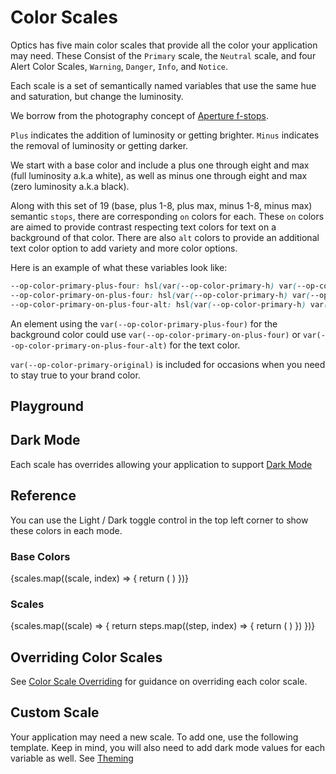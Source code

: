 
<Meta of={ColorScaleStories} />

# Color Scales

Optics has five main color scales that provide all the color your application may need. These Consist of the `Primary` scale, the `Neutral` scale, and four Alert Color Scales, `Warning`, `Danger`, `Info`, and `Notice`.

Each scale is a set of semantically named variables that use the same hue and saturation, but change the luminosity.

We borrow from the photography concept of [Aperture f-stops](https://www.adobe.com/creativecloud/photography/discover/f-stop.html).

`Plus` indicates the addition of luminosity or getting brighter. `Minus` indicates the removal of luminosity or getting darker.

We start with a base color and include a plus one through eight and max (full luminosity a.k.a white), as well as minus one through eight and max (zero luminosity a.k.a black).

Along with this set of 19 (base, plus 1-8, plus max, minus 1-8, minus max) semantic `stops`, there are corresponding `on` colors for each.
These `on` colors are aimed to provide contrast respecting text colors for text on a background of that color. There are also `alt` colors to provide an additional text color option to add variety and more color options.

Here is an example of what these variables look like:

```css
--op-color-primary-plus-four: hsl(var(--op-color-primary-h) var(--op-color-primary-s) 84%);
--op-color-primary-on-plus-four: hsl(var(--op-color-primary-h) var(--op-color-primary-s) 24%);
--op-color-primary-on-plus-four-alt: hsl(var(--op-color-primary-h) var(--op-color-primary-s) 4%);
```

An element using the `var(--op-color-primary-plus-four)` for the background color could use `var(--op-color-primary-on-plus-four)` or `var(--op-color-primary-on-plus-four-alt)` for the text color.

`var(--op-color-primary-original)` is included for occasions when you need to stay true to your brand color.

## Playground

<Canvas of={ColorScaleStories.Primary} />
<Controls of={ColorScaleStories.Primary} />

## Dark Mode

Each scale has overrides allowing your application to support [Dark Mode](?path=/docs/overview-themes--docs#dark-mode)

## Reference

You can use the Light / Dark toggle control in the top left corner to show these colors in each mode.

### Base Colors

<ColorPalette>
  {scales.map((scale, index) => {
    return (
      <ColorItem
        key={index}
        title={`--op-color-${scale}-original`}
        subtitle={`${capitalize(scale)} Color`}
        colors={{
          [`--op-color-${scale}-original`]: getHSLFromVar(`--op-color-${scale}-original`),
        }}
      />
    )
  })}
</ColorPalette>

### Scales

<ColorPalette>
  {scales.map((scale) => {
    return steps.map((step, index) => {
      return (
        <ColorItem
          key={index}
          title={`--op-color-${scale}-${step}`}
          subtitle={`${capitalize(scale)} Color`}
          colors={{
            [`--op-color-${scale}-${step}`]: getHSLFromVar(`--op-color-${scale}-${step}`),
            [`--op-color-${scale}-on-${step}`]: getHSLFromVar(`--op-color-${scale}-on-${step}`),
            [`--op-color-${scale}-on-${step}-alt`]: getHSLFromVar(`--op-color-${scale}-on-${step}-alt`),
          }}
        />
      )
    })
  })}
</ColorPalette>

## Overriding Color Scales

See [Color Scale Overriding](?path=/docs/overview-scale-overriding--docs#color-scale-overriding) for guidance on overriding each color scale.

## Custom Scale

Your application may need a new scale. To add one, use the following template. Keep in mind, you will also need to add dark mode values for each variable as well. See [Theming](?path=/docs/overview-themes--docs#theming)

```css
@mixin {name}-color {
  --op-color-{name}-h: new-value-h;
  --op-color-{name}-s: new-value-s;
  --op-color-{name}-l: new-value-l;
}

@mixin {name}-semantic-scale {
  --op-color-{name}-original: hsl(var(--op-color-{name}-h) var(--op-color-{name}-s) var(--op-color-{name}-l));

  // Main Scale
  --op-color-{name}-plus-max: hsl(var(--op-color-{name}-h) var(--op-color-{name}-s) 100%);
  --op-color-{name}-plus-eight: hsl(var(--op-color-{name}-h) var(--op-color-{name}-s) 98%);
  --op-color-{name}-plus-seven: hsl(var(--op-color-{name}-h) var(--op-color-{name}-s) 96%);
  --op-color-{name}-plus-six: hsl(var(--op-color-{name}-h) var(--op-color-{name}-s) 94%);
  --op-color-{name}-plus-five: hsl(var(--op-color-{name}-h) var(--op-color-{name}-s) 90%);
  --op-color-{name}-plus-four: hsl(var(--op-color-{name}-h) var(--op-color-{name}-s) 84%);
  --op-color-{name}-plus-three: hsl(var(--op-color-{name}-h) var(--op-color-{name}-s) 70%);
  --op-color-{name}-plus-two: hsl(var(--op-color-{name}-h) var(--op-color-{name}-s) 64%);
  --op-color-{name}-plus-one: hsl(var(--op-color-{name}-h) var(--op-color-{name}-s) 45%);
  --op-color-{name}-base: hsl(var(--op-color-{name}-h) var(--op-color-{name}-s) 40%);
  --op-color-{name}-minus-one: hsl(var(--op-color-{name}-h) var(--op-color-{name}-s) 36%);
  --op-color-{name}-minus-two: hsl(var(--op-color-{name}-h) var(--op-color-{name}-s) 32%);
  --op-color-{name}-minus-three: hsl(var(--op-color-{name}-h) var(--op-color-{name}-s) 28%);
  --op-color-{name}-minus-four: hsl(var(--op-color-{name}-h) var(--op-color-{name}-s) 24%);
  --op-color-{name}-minus-five: hsl(var(--op-color-{name}-h) var(--op-color-{name}-s) 20%);
  --op-color-{name}-minus-six: hsl(var(--op-color-{name}-h) var(--op-color-{name}-s) 16%);
  --op-color-{name}-minus-seven: hsl(var(--op-color-{name}-h) var(--op-color-{name}-s) 8%);
  --op-color-{name}-minus-eight: hsl(var(--op-color-{name}-h) var(--op-color-{name}-s) 4%);
  --op-color-{name}-minus-max: hsl(var(--op-color-{name}-h) var(--op-color-{name}-s) 0%);

  // On Scale
  --op-color-{name}-on-plus-max: hsl(var(--op-color-{name}-h) var(--op-color-{name}-s) 0%);
  --op-color-{name}-on-plus-max-alt: hsl(var(--op-color-{name}-h) var(--op-color-{name}-s) 20%);
  --op-color-{name}-on-plus-eight: hsl(var(--op-color-{name}-h) var(--op-color-{name}-s) 4%);
  --op-color-{name}-on-plus-eight-alt: hsl(var(--op-color-{name}-h) var(--op-color-{name}-s) 24%);
  --op-color-{name}-on-plus-seven: hsl(var(--op-color-{name}-h) var(--op-color-{name}-s) 8%);
  --op-color-{name}-on-plus-seven-alt: hsl(var(--op-color-{name}-h) var(--op-color-{name}-s) 28%);
  --op-color-{name}-on-plus-six: hsl(var(--op-color-{name}-h) var(--op-color-{name}-s) 16%);
  --op-color-{name}-on-plus-six-alt: hsl(var(--op-color-{name}-h) var(--op-color-{name}-s) 26%);
  --op-color-{name}-on-plus-five: hsl(var(--op-color-{name}-h) var(--op-color-{name}-s) 20%);
  --op-color-{name}-on-plus-five-alt: hsl(var(--op-color-{name}-h) var(--op-color-{name}-s) 40%);
  --op-color-{name}-on-plus-four: hsl(var(--op-color-{name}-h) var(--op-color-{name}-s) 24%);
  --op-color-{name}-on-plus-four-alt: hsl(var(--op-color-{name}-h) var(--op-color-{name}-s) 4%);
  --op-color-{name}-on-plus-three: hsl(var(--op-color-{name}-h) var(--op-color-{name}-s) 20%);
  --op-color-{name}-on-plus-three-alt: hsl(var(--op-color-{name}-h) var(--op-color-{name}-s) 10%);
  --op-color-{name}-on-plus-two: hsl(var(--op-color-{name}-h) var(--op-color-{name}-s) 16%);
  --op-color-{name}-on-plus-two-alt: hsl(var(--op-color-{name}-h) var(--op-color-{name}-s) 6%);
  --op-color-{name}-on-plus-one: hsl(var(--op-color-{name}-h) var(--op-color-{name}-s) 100%);
  --op-color-{name}-on-plus-one-alt: hsl(var(--op-color-{name}-h) var(--op-color-{name}-s) 95%);
  --op-color-{name}-on-base: hsl(var(--op-color-{name}-h) var(--op-color-{name}-s) 100%);
  --op-color-{name}-on-base-alt: hsl(var(--op-color-{name}-h) var(--op-color-{name}-s) 88%);
  --op-color-{name}-on-minus-one: hsl(var(--op-color-{name}-h) var(--op-color-{name}-s) 94%);
  --op-color-{name}-on-minus-one-alt: hsl(var(--op-color-{name}-h) var(--op-color-{name}-s) 82%);
  --op-color-{name}-on-minus-two: hsl(var(--op-color-{name}-h) var(--op-color-{name}-s) 90%);
  --op-color-{name}-on-minus-two-alt: hsl(var(--op-color-{name}-h) var(--op-color-{name}-s) 78%);
  --op-color-{name}-on-minus-three: hsl(var(--op-color-{name}-h) var(--op-color-{name}-s) 86%);
  --op-color-{name}-on-minus-three-alt: hsl(var(--op-color-{name}-h) var(--op-color-{name}-s) 74%);
  --op-color-{name}-on-minus-four: hsl(var(--op-color-{name}-h) var(--op-color-{name}-s) 84%);
  --op-color-{name}-on-minus-four-alt: hsl(var(--op-color-{name}-h) var(--op-color-{name}-s) 72%);
  --op-color-{name}-on-minus-five: hsl(var(--op-color-{name}-h) var(--op-color-{name}-s) 88%);
  --op-color-{name}-on-minus-five-alt: hsl(var(--op-color-{name}-h) var(--op-color-{name}-s) 78%);
  --op-color-{name}-on-minus-six: hsl(var(--op-color-{name}-h) var(--op-color-{name}-s) 94%);
  --op-color-{name}-on-minus-six-alt: hsl(var(--op-color-{name}-h) var(--op-color-{name}-s) 82%);
  --op-color-{name}-on-minus-seven: hsl(var(--op-color-{name}-h) var(--op-color-{name}-s) 96%);
  --op-color-{name}-on-minus-seven-alt: hsl(var(--op-color-{name}-h) var(--op-color-{name}-s) 84%);
  --op-color-{name}-on-minus-eight: hsl(var(--op-color-{name}-h) var(--op-color-{name}-s) 98%);
  --op-color-{name}-on-minus-eight-alt: hsl(var(--op-color-{name}-h) var(--op-color-{name}-s) 86%);
  --op-color-{name}-on-minus-max: hsl(var(--op-color-{name}-h) var(--op-color-{name}-s) 100%);
  --op-color-{name}-on-minus-max-alt: hsl(var(--op-color-{name}-h) var(--op-color-{name}-s) 88%);
}

:root {
  @include {name}-color;
  @include {name}-semantic-scale;
}
```
